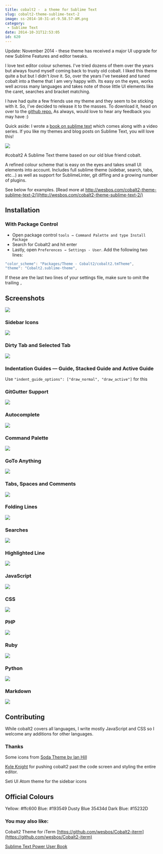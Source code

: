 ```yaml
---
title: cobalt2 -  a theme for Sublime Text
slug: cobalt2-theme-sublime-text-2
image: ss-2014-10-31-at-9.58.57-AM.png
category:
 - Sublime Text
date: 2014-10-31T12:53:05
id: 620
---
```


Update: November 2014 - these theme has received a major UI upgrade for new Sublime Features and editor tweaks.

I love text editor colour schemes. I've tried dozens of them over the years but always found myself coming back to trusty old cobalt. I liked this theme quite a but but I didn't _love_ it. So, over the years I've tweaked and tuned cobalt into a theme that I am very happy with. Its easy on the eyes, works well across many languages and takes note of those little UI elements like the caret, searches and bracket matching.

I have had quite a few friends use my theme and they seem to be sticking with it. So, I've decided to release it to the masses. To download it, head on over to the [github repo.](https://github.com/wesbos/cobalt2) As always, would love to hear any feedback you may have :)

Quick aside: I wrote a [book on sublime text](https://sublimetextbook.com "Sublime Text Book") which comes along with a video series. If you like my themes and blog posts on Sublime Text, you will love this!

[![](facebook-share2.png)](https://sublimetextbook.com/?utm_source=cobalt2&utm_medium=banner&utm_campaign=product)

#cobalt2 A Sublime Text theme based on our old blue friend cobalt.

A refined colour scheme that is easy on the eyes and takes small UI elements into account. Includes full sublime theme (sidebar, search, tabs, etc...) as well as support for SublimeLinter, git diffing and a growing number of plugins.

See below for examples. [Read more at http://wesbos.com/cobalt2-theme-sublime-text-2/](http://wesbos.com/cobalt2-theme-sublime-text-2/)

## Installation

### With Package Control

* Open package control `tools → Command Palette and type Install Package`
* Search for Cobalt2 and hit enter
* Lastly, open `Preferences → Settings - User`. Add the following two lines:

```js
"color_scheme": "Packages/Theme - Cobalt2/cobalt2.tmTheme",
"theme": "Cobalt2.sublime-theme",
```

If these are the last two lines of your settings file, make sure to omit the trailing `,`

## Screenshots

![](content)

### Sidebar Icons

![](content)

### Dirty Tab and Selected Tab

![](content)

### Indentation Guides — Guide, Stacked Guide and Active Guide

Use `"indent_guide_options": ["draw_normal", "draw_active"]` for this

### GitGutter Support

![](content)

### Autocomplete

![](content)

### Command Palette

![](content)

### GoTo Anything

![](content)

### Tabs, Spaces and Comments

![](content)

### Folding Lines

![](content)

### Searches

![](content)

### Highlighted Line

![](content)

### JavaScript

![](content)

### CSS

![](content)

### PHP

![](content)

### Ruby

![](content)

### Python

![](content)

### Markdown

![](content)

## Contributing

While cobalt2 covers all languages, I write mostly JavaScript and CSS so I welcome any additions for other languages.

### Thanks

Some icons from [Soda Theme by Ian Hill](https://github.com/buymeasoda/soda-theme/)

[Kyle Knight](https://twitter.com/idpro) for pushing cobalt2 past the code screen and styling the entire editor.

Seti UI Atom theme for the sidebar icons

## Official Colours

Yellow: #ffc600 Blue: #193549 Dusty Blue 35434d Dark Blue: #15232D

### You may also like:

Cobalt2 Theme for iTerm [https://github.com/wesbos/Cobalt2-iterm](https://github.com/wesbos/Cobalt2-iterm)

[Sublime Text Power User Book](https://SublimeTextBook.com)